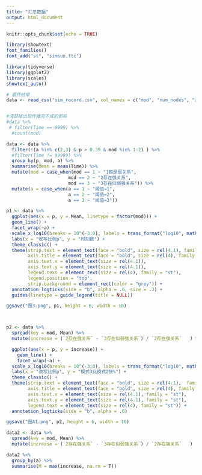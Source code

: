 ```yaml
---
title: "汇总数据"
output: html_document
---
```


```r
knitr::opts_chunk$set(echo = TRUE)
```

```r
library(showtext)
font_families()
font_add("st", "simsun.ttc")
```


```r
library(tidyverse)
library(ggplot2)
library(scales)
showtext_auto()

# 最终结果
data <- read_csv("sim_record.csv", col_names = c("mod", "num_nodes", "z", "a", "p", "Time")) 


#清楚掉出现传播完不成的那些
#data %>%
 # filter(Time == 9999) %>%
  #count(mod)

data <- data %>%
  filter(!(a %in% c(2,3) & p > 0.39 & mod %in% 1:2) ) %>%
  #filter(Time != 99999) %>%
  group_by(p, mod, a) %>%
  summarise(Mean = mean(Time)) %>%
  mutate(mod = case_when(mod == 1 ~ "1都是弱关系",
                       mod == 2 ~ "2存在强关系",
                       mod == 3 ~ "3存在似弱强关系")) %>%
  mutate(a = case_when(a == 1 ~ "阈值=1",
                       a == 2 ~ "阈值=2",
                       a == 3 ~ "阈值=3"))

p1 <- data %>%
  ggplot(aes(x = p, y = Mean, linetype = factor(mod))) + 
  geom_line() + 
  facet_wrap(~a) + 
  scale_x_log10(breaks = 10^(-3:0), labels = trans_format("log10", math_format(10^.x))) + 
  labs(x = "改写比例p", y = "时刻数") + 
  theme_classic() + 
  theme(strip.text = element_text(face = "bold", size = rel(4.1), family = "st"),
        axis.title = element_text(face = "bold", size = rel(4), family = "st"),
        axis.text.x = element_text(size = rel(4.1)),
        axis.text.y = element_text(size = rel(4.1)),
        legend.text = element_text(size = rel(4), family = "st"),
        legend.position = "top",
        strip.background = element_rect(color = "grey")) + 
  annotation_logticks(side = "b", alpha = .6, size = .3) + 
  guides(linetype = guide_legend(title = NULL))

ggsave("图3.png", p1, height = 6, width = 10)




```

```r
p2 <- data %>%
  spread(key = mod, Mean) %>%
  mutate(increase = (`2存在强关系` - `3存在似弱强关系`) / `2存在强关系`   ) %>%

  ggplot(aes(x = p, y = increase)) + 
    geom_line() + 
    facet_wrap(~a) + 
  scale_x_log10(breaks = 10^(-3:0), labels = trans_format("log10", math_format(10^.x))) + 
  labs(x = "改写比例p", y = "模式3比模式2快%") + 
  theme_classic() + 
  theme(strip.text = element_text(face = "bold", size = rel(4.1),  family = "st"),
        axis.title = element_text(face = "bold", size = rel(4), family = "st"),
        axis.text.x = element_text(size = rel(4.1), family = "st"),
        axis.text.y = element_text(size = rel(4.1), family = "st"),
        legend.text = element_text(size = rel(4), family = "st")) + 
  annotation_logticks(side = "b", alpha = .6)

ggsave("图A1.png", p2, height = 6, width = 10)
```

```r
data2 <- data %>%
  spread(key = mod, Mean) %>%
  mutate(increase = (`2存在强关系` - `3存在似弱强关系`) / `2存在强关系`   )

data2 %>%
  group_by(a) %>%
  summarise(M = max(increase, na.rm = T))
```

